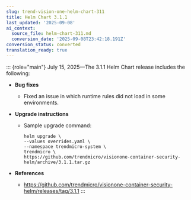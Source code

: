 ```yaml
---
slug: trend-vision-one-helm-chart-311
title: Helm Chart 3.1.1
last_updated: '2025-09-08'
ai_context:
  source_file: helm-chart-311.md
  conversion_date: '2025-09-08T23:42:18.191Z'
conversion_status: converted
translation_ready: true
---
```


::: {role="main"}
July 15, 2025—The 3.1.1 Helm Chart release includes the following:

- **Bug fixes**

  - Fixed an issue in which runtime rules did not load in some environments.

- **Upgrade instructions**
  - Sample upgrade command:

    ``` codeblock
    helm upgrade \
    --values overrides.yaml \
    --namespace trendmicro-system \
    trendmicro \
    https://github.com/trendmicro/visionone-container-security-helm/archive/3.1.1.tar.gz 
    ```

- **References**

  - <https://github.com/trendmicro/visionone-container-security-helm/releases/tag/3.1.1>
:::
